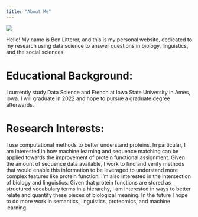 ```yaml
---
title: "About Me"
---
```


![](myPhoto.png)

Hello! My name is Ben Litterer, and this is my personal website, dedicated to my research using data science to answer questions in biology, linguistics, and the social sciences. 

# Educational Background: #
I currently study Data Science and French at Iowa State University in Ames, Iowa. I will graduate in 2022 and hope to pursue a graduate degree afterwards. 

# Research Interests: #
I use computational methods to better understand proteins. In particular, I am interested in how machine learning and sequence matching can be applied towards the improvement of protein functional assignment. Given the amount of sequence data available, I work to find and verify methods that would enable this information to be leveraged to understand more complex features like protein function. I'm also interested in the intersection of biology and linguistics. Given that protein functions are stored as structured vocabulary terms in a hierarchy, I am interested in ways to better relate and quantify these pieces of biological meaning. In the future I hope to do more work in semantics, linguistics, proteomics, and machine learning. 

